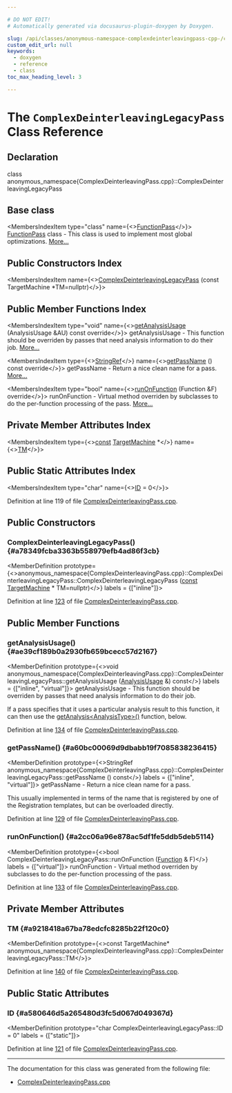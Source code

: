 ```yaml
---

# DO NOT EDIT!
# Automatically generated via docusaurus-plugin-doxygen by Doxygen.

slug: /api/classes/anonymous-namespace-complexdeinterleavingpass-cpp-/complexdeinterleavinglegacypass
custom_edit_url: null
keywords:
  - doxygen
  - reference
  - class
toc_max_heading_level: 3

---
```





# The `ComplexDeinterleavingLegacyPass` Class Reference

<DoxygenPage pluginConfig={pluginConfig}>



## Declaration

<CodeBlock>class anonymous_namespace{ComplexDeinterleavingPass.cpp}::ComplexDeinterleavingLegacyPass</CodeBlock>

## Base class

<MembersIndex>

<MembersIndexItem
  type="class"
  name={<><a href="/docs/api/classes/llvm/functionpass">FunctionPass</a></>}>
<a href="/docs/api/classes/llvm/functionpass">FunctionPass</a> class - This class is used to implement most global optimizations. <a href="/docs/api/classes/llvm/functionpass/#details">More...</a>
</MembersIndexItem>

</MembersIndex>

## Public Constructors Index

<MembersIndex>

<MembersIndexItem
  name={<><a href="#a78349fcba3363b558979efb4ad86f3cb">ComplexDeinterleavingLegacyPass</a> (const TargetMachine &#42;TM=nullptr)</>}>
</MembersIndexItem>

</MembersIndex>

## Public Member Functions Index

<MembersIndex>

<MembersIndexItem
  type="void"
  name={<><a href="#ae39cf189b0a2930fb659bcecc57d2167">getAnalysisUsage</a> (AnalysisUsage &amp;AU) const override</>}>
getAnalysisUsage - This function should be overriden by passes that need analysis information to do their job. <a href="#ae39cf189b0a2930fb659bcecc57d2167">More...</a>
</MembersIndexItem>

<MembersIndexItem
  type={<><a href="/docs/api/classes/llvm/stringref">StringRef</a></>}
  name={<><a href="#a60bc00069d9dbabb19f7085838236415">getPassName</a> () const override</>}>
getPassName - Return a nice clean name for a pass. <a href="#a60bc00069d9dbabb19f7085838236415">More...</a>
</MembersIndexItem>

<MembersIndexItem
  type="bool"
  name={<><a href="#a2cc06a96e878ac5df1fe5ddb5deb5114">runOnFunction</a> (Function &amp;F) override</>}>
runOnFunction - Virtual method overriden by subclasses to do the per-function processing of the pass. <a href="#a2cc06a96e878ac5df1fe5ddb5deb5114">More...</a>
</MembersIndexItem>

</MembersIndex>

## Private Member Attributes Index

<MembersIndex>

<MembersIndexItem
  type={<><a href="/docs/api/files/lib/lib/target/lib/target/aarch64/aarch64promoteconstant-cpp/#a90f8350fecae261c25be85d38b451bff">const</a> <a href="/docs/api/classes/llvm/targetmachine">TargetMachine</a> &#42;</>}
  name={<><a href="#a9218418a67ba78edcfc8285b22f120c0">TM</a></>}>
</MembersIndexItem>

</MembersIndex>

## Public Static Attributes Index

<MembersIndex>

<MembersIndexItem
  type="char"
  name={<><a href="#a580646d5a265480d3fc5d067d049367d">ID</a> = 0</>}>
</MembersIndexItem>

</MembersIndex>


Definition at line 119 of file <a href="/docs/api/files/lib/lib/codegen/complexdeinterleavingpass-cpp">ComplexDeinterleavingPass.cpp</a>.

<SectionDefinition>

## Public Constructors

### ComplexDeinterleavingLegacyPass() {#a78349fcba3363b558979efb4ad86f3cb}

<MemberDefinition
  prototype={<>anonymous&#95;namespace&#123;ComplexDeinterleavingPass.cpp&#125;::ComplexDeinterleavingLegacyPass::ComplexDeinterleavingLegacyPass (<a href="/docs/api/files/lib/lib/target/lib/target/aarch64/aarch64promoteconstant-cpp/#a90f8350fecae261c25be85d38b451bff">const</a> <a href="/docs/api/classes/llvm/targetmachine">TargetMachine</a> &#42; TM=nullptr)</>}
  labels = {["inline"]}>

Definition at line <a href="/docs/api/files/lib/lib/codegen/complexdeinterleavingpass-cpp/#l00123">123</a> of file <a href="/docs/api/files/lib/lib/codegen/complexdeinterleavingpass-cpp">ComplexDeinterleavingPass.cpp</a>.
</MemberDefinition>

</SectionDefinition>

<SectionDefinition>

## Public Member Functions

### getAnalysisUsage() {#ae39cf189b0a2930fb659bcecc57d2167}

<MemberDefinition
  prototype={<>void anonymous&#95;namespace&#123;ComplexDeinterleavingPass.cpp&#125;::ComplexDeinterleavingLegacyPass::getAnalysisUsage (<a href="/docs/api/classes/llvm/analysisusage">AnalysisUsage</a> &amp;) const</>}
  labels = {["inline", "virtual"]}>
getAnalysisUsage - This function should be overriden by passes that need analysis information to do their job.

If a pass specifies that it uses a particular analysis result to this function, it can then use the <a href="/docs/api/classes/llvm/pass/#a4863e5e463fb79955269fbf7fbf52b80">getAnalysis&lt;AnalysisType&gt;()</a> function, below.

Definition at line <a href="/docs/api/files/lib/lib/codegen/complexdeinterleavingpass-cpp/#l00134">134</a> of file <a href="/docs/api/files/lib/lib/codegen/complexdeinterleavingpass-cpp">ComplexDeinterleavingPass.cpp</a>.
</MemberDefinition>

### getPassName() {#a60bc00069d9dbabb19f7085838236415}

<MemberDefinition
  prototype={<>StringRef anonymous&#95;namespace&#123;ComplexDeinterleavingPass.cpp&#125;::ComplexDeinterleavingLegacyPass::getPassName () const</>}
  labels = {["inline", "virtual"]}>
getPassName - Return a nice clean name for a pass.

This usually implemented in terms of the name that is registered by one of the Registration templates, but can be overloaded directly.

Definition at line <a href="/docs/api/files/lib/lib/codegen/complexdeinterleavingpass-cpp/#l00129">129</a> of file <a href="/docs/api/files/lib/lib/codegen/complexdeinterleavingpass-cpp">ComplexDeinterleavingPass.cpp</a>.
</MemberDefinition>

### runOnFunction() {#a2cc06a96e878ac5df1fe5ddb5deb5114}

<MemberDefinition
  prototype={<>bool ComplexDeinterleavingLegacyPass::runOnFunction (<a href="/docs/api/classes/llvm/function">Function</a> &amp; F)</>}
  labels = {["virtual"]}>
runOnFunction - Virtual method overriden by subclasses to do the per-function processing of the pass.

Definition at line <a href="/docs/api/files/lib/lib/codegen/complexdeinterleavingpass-cpp/#l00133">133</a> of file <a href="/docs/api/files/lib/lib/codegen/complexdeinterleavingpass-cpp">ComplexDeinterleavingPass.cpp</a>.
</MemberDefinition>

</SectionDefinition>

<SectionDefinition>

## Private Member Attributes

### TM {#a9218418a67ba78edcfc8285b22f120c0}

<MemberDefinition
  prototype={<>const TargetMachine&#42; anonymous&#95;namespace&#123;ComplexDeinterleavingPass.cpp&#125;::ComplexDeinterleavingLegacyPass::TM</>}>

Definition at line <a href="/docs/api/files/lib/lib/codegen/complexdeinterleavingpass-cpp/#l00140">140</a> of file <a href="/docs/api/files/lib/lib/codegen/complexdeinterleavingpass-cpp">ComplexDeinterleavingPass.cpp</a>.
</MemberDefinition>

</SectionDefinition>

<SectionDefinition>

## Public Static Attributes

### ID {#a580646d5a265480d3fc5d067d049367d}

<MemberDefinition
  prototype="char ComplexDeinterleavingLegacyPass::ID = 0"
  labels = {["static"]}>

Definition at line <a href="/docs/api/files/lib/lib/codegen/complexdeinterleavingpass-cpp/#l00121">121</a> of file <a href="/docs/api/files/lib/lib/codegen/complexdeinterleavingpass-cpp">ComplexDeinterleavingPass.cpp</a>.
</MemberDefinition>

</SectionDefinition>

<hr/>

The documentation for this class was generated from the following file:

<ul>
<li><a href="/docs/api/files/lib/lib/codegen/complexdeinterleavingpass-cpp">ComplexDeinterleavingPass.cpp</a></li>
</ul>

</DoxygenPage>
